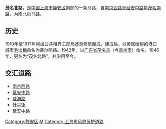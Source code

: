 {{unreferenced|time=2011-02-02T15:10:08+00:00}}
{{noteTA
|G1=Unit
}}
{{Infobox China Road
|路牌类型=Shanghai
|中文道路名称=茂名北路
|道路英文名=Maoming Rd.(N)
|走向1=南
|走向2=北
|走向1(E)=S
|走向2(E)=N
|图片=
|图片说明=
|道路属性=市区干道
|道路总长度=0.574
|车速限制=
|行车线数量=
|所在地区={{CHN}}[[上海市|上海市]][[静安区|静安区]]
|起点=[[延安中路_(上海)|延安中路]]
|终点=[[南京西路_(上海市)|南京西路]]
|道路命名日期=1946年
|命名缘由=[[广东省|广东省]][[茂名县|茂名县]]
|道路旧名=慕尔鸣路、茂名路
|道路动工日期=1910年
|通车日期=
|路段主要建筑=[[上海展览中心|上海展览中心]]
|收费=
}}

'''茂名北路'''，是[[中華人民共和國|中國]][[上海市|上海市]][[静安区|静安区]]南部的一条马路，自[[南京西路|南京西路]]至[[延安中路|延安中路]]接[[茂名南路|茂名南路]]，为南北向马路。

==历史==
1910年至1917年间由公共租界工部局逐渐修筑而成，建成后，以英属缅甸的港口城市[[毛淡棉|毛淡棉]]命名为慕尔鸣路。1943年，以[[广东省|广东省]][[茂名县|茂名县]]（今[[高州市|高州市]]）命名。1946年，更名为“茂名北路”，并沿用至今。

== 交汇道路 ==
*[[南京西路_(上海市)|南京西路]]
*[[延安中路_(上海)|延安中路]]
*[[威海路_(上海)|威海路]]
*[[升平街_(上海)|升平街]]
*[[延安中路_(上海)|延安中路]]

{{SH-stub}}

[[Category:静安区|Category:静安区]]
[[Category:上海道路|M]]
[[Category:上海市风貌保护道路|Category:上海市风貌保护道路]]